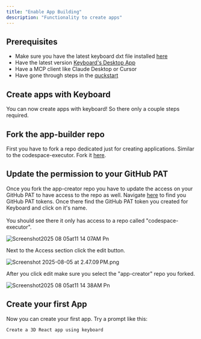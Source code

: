 ```yaml
---
title: "Enable App Building"
description: "Functionality to create apps"
---
```


## Prerequisites

- Make sure you have the latest keyboard dxt file installed [here](https://github.com/keyboard-dev/keyboard-mcp/releases)
- Have the latest version [Keyboard's Desktop App](https://github.com/keyboard-dev/approver-client/releases)
- Have a MCP client like Claude Desktop or Cursor
- Have gone through steps in the [quckstart](/getting-started/quickstart)

## Create apps with Keyboard

You can now create apps with keyboard\!  So there only a couple steps required.

## Fork the app-builder repo

First you have to fork a repo dedicated just for creating applications.  Similar to the codespace-executor.  Fork it [here](https://github.com/keyboard-dev/app-creator/fork).

## Update the permission to your GitHub PAT

Once you fork the app-creator repo you have to update the access on your GitHub PAT to have access to the repo as well.  Navigate [here](https://github.com/settings/personal-access-tokens) to find you GitHub PAT tokens.  Once there find the GitHub PAT token you created for Keyboard and click on it's name.\
\
You should see there it only has access to a repo called "codespace-executor".

![Screenshot2025 08 05at11 14 07AM Pn](/images/Screenshot2025-08-05at11.14.07AM.png)

Next to the Access section click the edit button.

![Screenshot 2025-08-05 at 2.47.09 PM.png](/images/Screenshot2025-08-05at2.47.09PM.png)

After you click edit make sure you select the "app-creator" repo you forked.

![Screenshot2025 08 05at11 14 38AM Pn](/images/Screenshot2025-08-05at11.14.38AM.png)

## Create your first App

Now you can create your first app.  Try a prompt like this:

```markdown
Create a 3D React app using keyboard
```